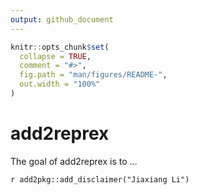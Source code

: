 ```yaml
---
output: github_document
---
```


<!-- README.md is generated from README.Rmd. Please edit that file -->

```r
knitr::opts_chunk$set(
  collapse = TRUE,
  comment = "#>",
  fig.path = "man/figures/README-",
  out.width = "100%"
)
```
# add2reprex

<!-- badges: start -->
<!-- badges: end -->

The goal of add2reprex is to ...

`r add2pkg::add_disclaimer("Jiaxiang Li")`
